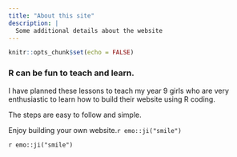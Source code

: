 ```yaml
---
title: "About this site"
description: |
  Some additional details about the website
---
```


```r
knitr::opts_chunk$set(echo = FALSE)
```

### R can be fun to teach and learn.

I have planned these lessons to teach my year 9 girls who are very enthusiastic to learn how to build their website using R coding.

The steps are easy to follow and simple.

Enjoy building your own website.`r emo::ji("smile")` 


`r emo::ji("smile")`

